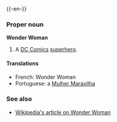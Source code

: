 {{-en-}}
===Proper noun===
'''Wonder Woman'''
#A [[w:DC Comics|DC Comics]] [[superhero]].

====Translations====
*French: Wonder Woman
*Portuguese: a [[Mulher Maravilha]]<!--Note: the "a" is the definite article, which is part of the translation in this case-->

===See also===
*[[w:Wonder Woman|Wikipedia's article on Wonder Woman]]